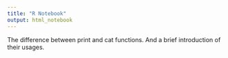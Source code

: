 ```yaml
---
title: "R Notebook"
output: html_notebook
---
```

The difference between print and cat functions.
And a brief introduction of their usages.
```r

```

